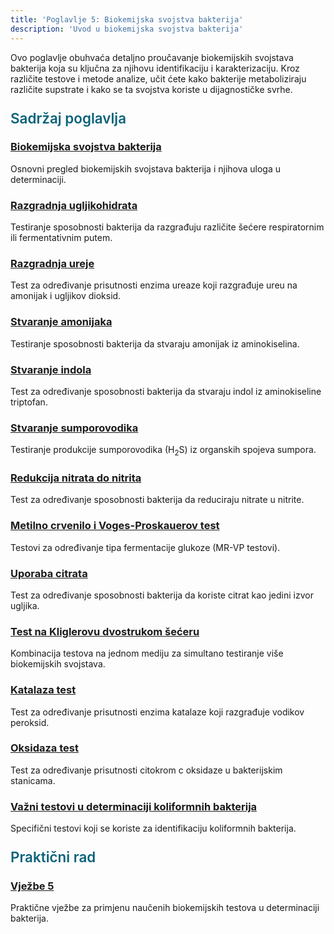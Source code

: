```yaml
---
title: 'Poglavlje 5: Biokemijska svojstva bakterija'
description: 'Uvod u biokemijska svojstva bakterija'
---
```




Ovo poglavlje obuhvaća detaljno proučavanje biokemijskih svojstava bakterija koja su ključna za njihovu identifikaciju i karakterizaciju. Kroz različite testove i metode analize, učit ćete kako bakterije metaboliziraju različite supstrate i kako se ta svojstva koriste u dijagnostičke svrhe.

<h3 style="color: #096279; font-size: 1.4rem; font-weight: 600; margin: 1.5rem 0 1rem 0;">Sadržaj poglavlja</h3>

### [Biokemijska svojstva bakterija](/poglavlje-5/biokemijska-svojstva-bakterija)
Osnovni pregled biokemijskih svojstava bakterija i njihova uloga u determinaciji.

### [Razgradnja ugljikohidrata](/poglavlje-5/razgradnja-ugljikohidrata)
Testiranje sposobnosti bakterija da razgrađuju različite šećere respiratornim ili fermentativnim putem.

### [Razgradnja ureje](/poglavlje-5/razgradnja-ureje)
Test za određivanje prisutnosti enzima ureaze koji razgrađuje ureu na amonijak i ugljikov dioksid.

### [Stvaranje amonijaka](/poglavlje-5/stvaranje-amonijaka)
Testiranje sposobnosti bakterija da stvaraju amonijak iz aminokiselina.

### [Stvaranje indola](/poglavlje-5/stvaranje-indola)
Test za određivanje sposobnosti bakterija da stvaraju indol iz aminokiseline triptofan.

### [Stvaranje sumporovodika](/poglavlje-5/stvaranje-sumporovodika)
Testiranje produkcije sumporovodika (H<sub>2</sub>S) iz organskih spojeva sumpora.

### [Redukcija nitrata do nitrita](/poglavlje-5/redukcija-nitrata-do-nitrita)
Test za određivanje sposobnosti bakterija da reduciraju nitrate u nitrite.

### [Metilno crvenilo i Voges-Proskauerov test](/poglavlje-5/metilno-crvenilo-i-voges-proskauerov-test)
Testovi za određivanje tipa fermentacije glukoze (MR-VP testovi).

### [Uporaba citrata](/poglavlje-5/uporaba-citrata)
Test za određivanje sposobnosti bakterija da koriste citrat kao jedini izvor ugljika.

### [Test na Kliglerovu dvostrukom šećeru](/poglavlje-5/test-na-kliglerovu-dvostrukom-seceru)
Kombinacija testova na jednom mediju za simultano testiranje više biokemijskih svojstava.

### [Katalaza test](/poglavlje-5/katalaza-test)
Test za određivanje prisutnosti enzima katalaze koji razgrađuje vodikov peroksid.

### [Oksidaza test](/poglavlje-5/oksidaza-test)
Test za određivanje prisutnosti citokrom c oksidaze u bakterijskim stanicama.

### [Važni testovi u determinaciji koliformnih bakterija](/poglavlje-5/vazni-testovi-u-determinaciji-koliformnih-bakterija)
Specifični testovi koji se koriste za identifikaciju koliformnih bakterija.



<h3 style="color: #096279; font-size: 1.4rem; font-weight: 600; margin: 1.5rem 0 1rem 0;">Praktični rad</h3>

### [Vježbe 5](/poglavlje-5/vjezba-5)
Praktične vježbe za primjenu naučenih biokemijskih testova u determinaciji bakterija.